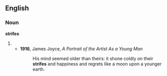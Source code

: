 ==English==

===Noun===
'''strifes'''

# {{plural of|[[strife]]}}
#*'''1916''', James Joyce, ''A Portrait of the Artist As a Young Man'' 
#*: His mind seemed older than theirs: it shone coldly on their '''strifes''' and happiness and regrets like a moon upon a younger earth.